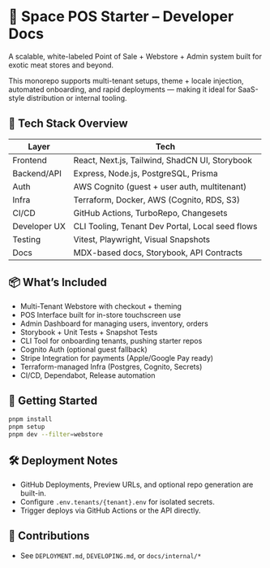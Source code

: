 

# 🧠 Space POS Starter – Developer Docs

A scalable, white-labeled Point of Sale + Webstore + Admin system built for exotic meat stores and beyond.

This monorepo supports multi-tenant setups, theme + locale injection, automated onboarding, and rapid deployments — making it ideal for SaaS-style distribution or internal tooling.

## 🚀 Tech Stack Overview

| Layer         | Tech                                              |
|---------------|---------------------------------------------------|
| Frontend      | React, Next.js, Tailwind, ShadCN UI, Storybook    |
| Backend/API   | Express, Node.js, PostgreSQL, Prisma              |
| Auth          | AWS Cognito (guest + user auth, multitenant)      |
| Infra         | Terraform, Docker, AWS (Cognito, RDS, S3)         |
| CI/CD         | GitHub Actions, TurboRepo, Changesets             |
| Developer UX  | CLI Tooling, Tenant Dev Portal, Local seed flows  |
| Testing       | Vitest, Playwright, Visual Snapshots              |
| Docs          | MDX-based docs, Storybook, API Contracts          |

## 📦 What’s Included

- Multi-Tenant Webstore with checkout + theming  
- POS Interface built for in-store touchscreen use  
- Admin Dashboard for managing users, inventory, orders  
- Storybook + Unit Tests + Snapshot Tests  
- CLI Tool for onboarding tenants, pushing starter repos  
- Cognito Auth (optional guest fallback)  
- Stripe Integration for payments (Apple/Google Pay ready)  
- Terraform-managed Infra (Postgres, Cognito, Secrets)  
- CI/CD, Dependabot, Release automation  

## 🧩 Getting Started

```bash
pnpm install
pnpm setup
pnpm dev --filter=webstore
```

## 🛠 Deployment Notes

- GitHub Deployments, Preview URLs, and optional repo generation are built-in.
- Configure `.env.tenants/{tenant}.env` for isolated secrets.
- Trigger deploys via GitHub Actions or the API directly.

## 🤝 Contributions

- See `DEPLOYMENT.md`, `DEVELOPING.md`, or `docs/internal/*`